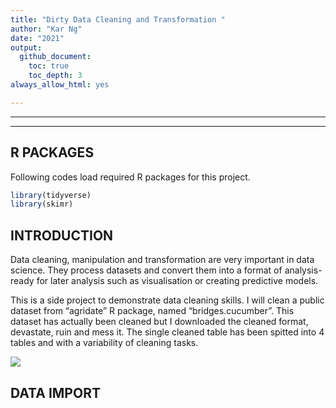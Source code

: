 ```yaml
---
title: "Dirty Data Cleaning and Transformation "
author: "Kar Ng"
date: "2021"
output: 
  github_document: 
    toc: true
    toc_depth: 3
always_allow_html: yes

---
```


***

***

## R PACKAGES

Following codes load required R packages for this project.

```r
library(tidyverse)
library(skimr)

```


## INTRODUCTION

Data cleaning, manipulation and transformation are very important in data science. They process datasets and convert them into a format of analysis-ready for later analysis such as visualisation or creating predictive models. 

This is a side project to demonstrate data cleaning skills. I will clean a public dataset from "agridate" R package, named "bridges.cucumber". This dataset has actually been cleaned but I downloaded the cleaned format, devastate, ruin and mess it. The single cleaned table has been spitted into 4 tables and with a variability of cleaning tasks. 

![](https://raw.githubusercontent.com/KAR-NG/cleaning/main/pic_4Tables.JPG)




## DATA IMPORT

```r


```

